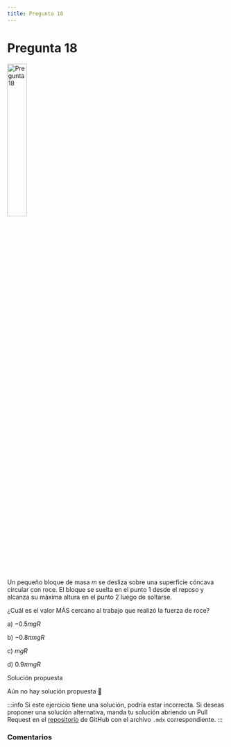 ```yaml
---
title: Pregunta 18
---
```



# Pregunta 18

<Image
  src="science/dynamics/exercises/2024-2/p18/image.png"
  alt="Pregunta 18"
  width="30%"
/>

Un pequeño bloque de masa $m$ se desliza sobre una superficie cóncava circular con roce. El bloque se suelta en el punto $1$ desde el reposo y alcanza su máxima altura en el punto $2$ luego de soltarse.

¿Cuál es el valor MÁS cercano al trabajo que realizó la fuerza de roce?

a) $-0.5 mgR$

b) $-0.8 \pi mgR$

c) $mgR$

d) $0.9 \pi mgR$

<MDXDetails>
<summary>Solución propuesta</summary>

Aún no hay solución propuesta 🥲

:::info
Si este ejercicio tiene una solución, podría estar incorrecta. Si deseas proponer una solución alternativa, manda tu solución abriendo
un Pull Request en el [repositorio](https://github.com/crow-rojas/apuntes-fundamentals/pulls) de GitHub con el archivo
`.mdx` correspondiente.
:::

</MDXDetails>

### Comentarios

<Disqus
  url="https://crow-rojas.github.io/apuntes-fundamentals/docs/science/dynamics/exercises/2024-2/p18"
  identifier="docs/science/dynamics/exercises/2024-2/p18"
  title="2024-2 Dinámica - Pregunta 18"
/>
